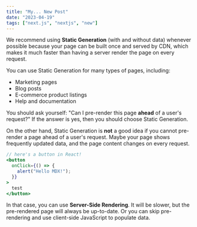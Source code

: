 ```yaml
---
title: "My... New Post"
date: "2023-04-19"
tags: ["next.js", "nextjs", "new"]
---
```


We recommend using **Static Generation** (with and without data) whenever possible because your page can be built once and served by CDN, which makes it much faster than having a server render the page on every request.

You can use Static Generation for many types of pages, including:

-   Marketing pages
-   Blog posts
-   E-commerce product listings
-   Help and documentation

You should ask yourself: "Can I pre-render this page **ahead** of a user's request?" If the answer is yes, then you should choose Static Generation.

On the other hand, Static Generation is **not** a good idea if you cannot pre-render a page ahead of a user's request. Maybe your page shows frequently updated data, and the page content changes on every request.

```jsx
// here's a button in React!
<button
  onClick={() => {
    alert("Hello MDX!");
  }}
>
  test
</button>
```

In that case, you can use **Server-Side Rendering**. It will be slower, but the pre-rendered page will always be up-to-date. Or you can skip pre-rendering and use client-side JavaScript to populate data.

<YouTube id="6h649f2fb9Q"/>

<CustomImage src="https://raw.githubusercontent.com/lyip-g/test-blogposts/main/images/237-536x354.jpg" alt="None" />

